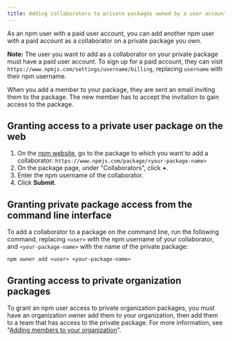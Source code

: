 ```yaml
---
title: Adding collaborators to private packages owned by a user account
---
```


As an npm user with a paid user account, you can add another npm user with a paid account as a collaborator on a private package you own.

<Note>

**Note:** The user you want to add as a collaborator on your private package must have a paid user account. To sign up for a paid account, they can visit `https://www.npmjs.com/settings/username/billing`, replacing `username` with their npm username.

</Note>

When you add a member to your package, they are sent an email inviting them to the package. The new member has to accept the invitation to gain access to the package.

## Granting access to a private user package on the web

1. On the [npm website][npmjs-com], go to the package to which you want to add a collaborator: `https://www.npmjs.com/package/<your-package-name>`
2. On the package page, under "Collaborators", click **+**.
3. Enter the npm username of the collaborator.
4. Click **Submit**.

## Granting private package access from the command line interface

To add a collaborator to a package on the command line, run the following command, replacing `<user>` with the npm username of your collaborator, and `<your-package-name>` with the name of the private package:

```
npm owner add <user> <your-package-name>
```

## Granting access to private organization packages

To grant an npm user access to private organization packages, you must have an organization owner add them to your organization, then add them to a team that has access to the private package. For more information, see "[Adding members to your organization][add-org-members]".

[npmjs-com]: https://npmjs.com
[add-org-members]: adding-members-to-your-organization
